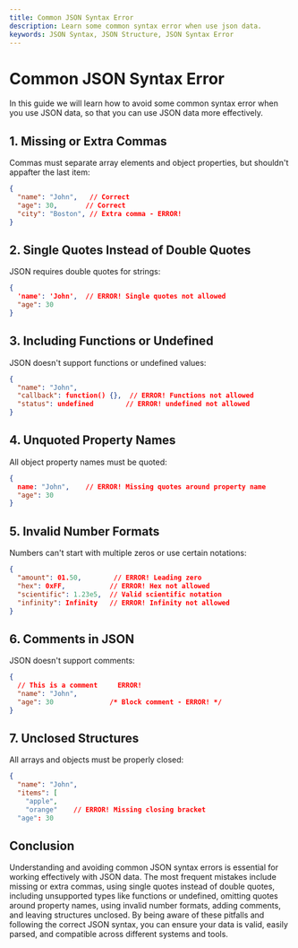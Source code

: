 ```yaml
---
title: Common JSON Syntax Error
description: Learn some common syntax error when use json data.
keywords: JSON Syntax, JSON Structure, JSON Syntax Error
---
```


# Common JSON Syntax Error

In this guide we will learn how to avoid some common syntax error when you use JSON data, so that you can use JSON data more effectively.


## 1. Missing or Extra Commas

Commas must separate array elements and object properties, but shouldn't appafter the last item:

```json
{
  "name": "John",   // Correct
  "age": 30,       // Correct
  "city": "Boston", // Extra comma - ERROR!
}
```
## 2. Single Quotes Instead of Double Quotes

JSON requires double quotes for strings:

```json
{
  'name': 'John',  // ERROR! Single quotes not allowed
  "age": 30
}
```
## 3. Including Functions or Undefined

JSON doesn't support functions or undefined values:

```json
{
  "name": "John",
  "callback": function() {},  // ERROR! Functions not allowed
  "status": undefined        // ERROR! undefined not allowed
}
```
## 4. Unquoted Property Names

All object property names must be quoted:

```json
{
  name: "John",    // ERROR! Missing quotes around property name
  "age": 30
}
```
## 5. Invalid Number Formats

Numbers can't start with multiple zeros or use certain notations:

```json
{
  "amount": 01.50,        // ERROR! Leading zero
  "hex": 0xFF,           // ERROR! Hex not allowed
  "scientific": 1.23e5,  // Valid scientific notation
  "infinity": Infinity   // ERROR! Infinity not allowed
}
```
## 6. Comments in JSON

JSON doesn't support comments:

```json
{
  // This is a comment     ERROR!
  "name": "John",
  "age": 30              /* Block comment - ERROR! */
}
```
## 7. Unclosed Structures

All arrays and objects must be properly closed:

```json
{
  "name": "John",
  "items": [
    "apple",
    "orange"    // ERROR! Missing closing bracket
  "age": 30

```

## Conclusion

Understanding and avoiding common JSON syntax errors is essential for working effectively with JSON data. The most frequent mistakes include missing or extra commas, using single quotes instead of double quotes, including unsupported types like functions or undefined, omitting quotes around property names, using invalid number formats, adding comments, and leaving structures unclosed. By being aware of these pitfalls and following the correct JSON syntax, you can ensure your data is valid, easily parsed, and compatible across different systems and tools.